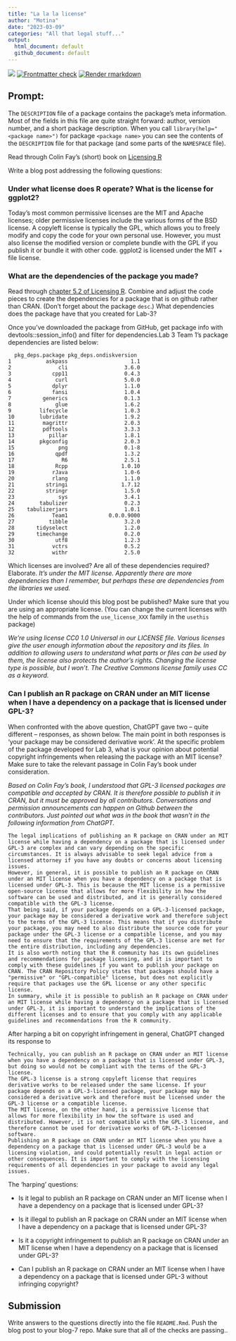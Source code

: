 ```yaml
---
title: "La la la license"
author: "Motina"
date: "2023-03-09"
categories: "All that legal stuff..."
output:
  html_document: default
  github_document: default
---
```

![](tumbnail.webp)
<!-- README.md is generated from README.Rmd. Please edit that file -->
<!-- badges: start -->
[![Frontmatter check](../../actions/workflows/check-yaml.yaml/badge.svg)](../../actions/workflows/check-yaml.yaml)
[![Render rmarkdown](../../actions/workflows/render-rmarkdown.yaml/badge.svg)](../../actions/workflows/render-rmarkdown.yaml)
<!-- badges: end -->
  

## Prompt:

The `DESCRIPTION` file of a package contains the package's meta information. Most of the fields in this file are quite straight forward: author, version number, and a short package description. When you call `library(help="<package name>")` for  package `<package name>` you can see the contents of the `DESCRIPTION` file for that package (and some parts of the `NAMESPACE` file).

Read through Colin Fay's (short) book on [Licensing R](https://thinkr-open.github.io/licensing-r/)

Write a blog post addressing the following questions: 

### Under what license does R operate? What is the license for ggplot2?

Today's most common permissive licenses are the MIT and Apache licenses; older permissive licenses include the various forms of the BSD license. A copyleft license is typically the GPL, which allows you to freely modify and copy the code for your own personal use. However, you must also license the modified version or complete bundle with the GPL if you publish it or bundle it with other code. ggplot2 is licensed under the MIT + file license.

### What are the dependencies of the package you made?

Read through [chapter 5.2 of Licensing R](https://thinkr-open.github.io/licensing-r/practical.html#dependencies-exploration). Combine and adjust the code pieces to create the dependencies for a package that is on github rather than CRAN. (Don't forget about the package `desc`.) What dependencies does the package have that you created for Lab-3? 

Once you've downloaded the package from GitHub, get package info with devtools::session_info() and filter for dependencies.Lab 3 Team 1's package dependencies are listed below:

```
  pkg_deps.package pkg_deps.ondiskversion
1           askpass                    1.1
2               cli                  3.6.0
3             cpp11                  0.4.3
4              curl                  5.0.0
5             dplyr                  1.1.0
6             fansi                  1.0.4
7          generics                  0.1.3
8              glue                  1.6.2
9         lifecycle                  1.0.3
10        lubridate                  1.9.2
11         magrittr                  2.0.3
12         pdftools                  3.3.3
13           pillar                  1.8.1
14        pkgconfig                  2.0.3
15              png                  0.1-8
16             qpdf                  1.3.2
17               R6                  2.5.1
18             Rcpp                 1.0.10
19            rJava                  1.0-6
20            rlang                  1.1.0
21          stringi                 1.7.12
22          stringr                  1.5.0
23              sys                  3.4.1
24        tabulizer                  0.2.3
25    tabulizerjars                  1.0.1
26            Team1             0.0.0.9000
27           tibble                  3.2.0
28       tidyselect                  1.2.0
29       timechange                  0.2.0
30             utf8                  1.2.3
31            vctrs                  0.5.2
32            withr                  2.5.0
```

Which licenses are involved? 
Are all of these dependencies required? Elaborate.
*It's under the MIT license. Apparently there are more dependencies than I remember, but perhaps these are dependencies from the libraries we used.*

Under which license should this blog post be published? Make sure that you are using an appropriate license. (You can change the current licenses with the help of commands from the `use_license_XXX` family in the `usethis` package)

*We're using license CC0 1.0 Universal in our LICENSE file. Various licenses give the user enough information about the repository and its files. In addition to allowing users to understand what parts or files can be used by them, the license also protects the author's rights. Changing the license type is possible, but I won't. The Creative Commons license family uses CC as a keyword.*

### Can I publish an R package on CRAN under an MIT license when I have a dependency on a package that is licensed under GPL-3?

When confronted with the above question, ChatGPT gave two -- quite different -- responses, as shown below. 
The main point in both responses is 'your package may be considered  derivative work'. At the specific problem of the package developed for Lab 3, what is your opinion about potential copyright infringements when releasing the package with an MIT license? Make sure to take the relevant passage in Colin Fay's book under consideration.


*Based on Colin Fay's book, I understood that GPL-3 licensed packages are compatible and accepted by CRAN. It is therefore possible to publish it in CRAN, but it must be approved by all contributors. Conversations and permission announcements can happen on Github between the contributors. Just pointed out what was in the book that wasn't in the following information from ChatGPT.*

```
The legal implications of publishing an R package on CRAN under an MIT license while having a dependency on a package that is licensed under GPL-3 are complex and can vary depending on the specific circumstances. It is always advisable to seek legal advice from a licensed attorney if you have any doubts or concerns about licensing issues.
However, in general, it is possible to publish an R package on CRAN under an MIT license when you have a dependency on a package that is licensed under GPL-3. This is because the MIT license is a permissive open-source license that allows for more flexibility in how the software can be used and distributed, and it is generally considered compatible with the GPL-3 license.
That being said, if your package depends on a GPL-3-licensed package, your package may be considered a derivative work and therefore subject to the terms of the GPL-3 license. This means that if you distribute your package, you may need to also distribute the source code for your package under the GPL-3 license or a compatible license, and you may need to ensure that the requirements of the GPL-3 license are met for the entire distribution, including any dependencies.
It is also worth noting that the R community has its own guidelines and recommendations for package licensing, and it is important to comply with these guidelines if you want to publish your package on CRAN. The CRAN Repository Policy states that packages should have a "permissive" or "GPL-compatible" license, but does not explicitly require that packages use the GPL license or any other specific license.
In summary, while it is possible to publish an R package on CRAN under an MIT license while having a dependency on a package that is licensed under GPL-3, it is important to understand the implications of the different licenses and to ensure that you comply with any applicable guidelines and recommendations from the R community.
```

After harping a bit on copyright infringement in general, ChatGPT changed its response to

```
Technically, you can publish an R package on CRAN under an MIT license when you have a dependency on a package that is licensed under GPL-3, but doing so would not be compliant with the terms of the GPL-3 license.
The GPL-3 license is a strong copyleft license that requires derivative works to be released under the same license. If your package depends on a GPL-3-licensed package, your package may be considered a derivative work and therefore must be licensed under the GPL-3 license or a compatible license.
The MIT license, on the other hand, is a permissive license that allows for more flexibility in how the software is used and distributed. However, it is not compatible with the GPL-3 license, and therefore cannot be used for derivative works of GPL-3-licensed software.
Publishing an R package on CRAN under an MIT license when you have a dependency on a package that is licensed under GPL-3 would be a licensing violation, and could potentially result in legal action or other consequences. It is important to comply with the licensing requirements of all dependencies in your package to avoid any legal issues.
```

The 'harping' questions:

- Is it legal to publish an R package on CRAN under an MIT license when I have a dependency on a package that is licensed under GPL-3?

- Is it illegal to publish an R package on CRAN under an MIT license when I have a dependency on a package that is licensed under GPL-3?

- Is it a copyright infringement to publish an R package on CRAN under an MIT license when I have a dependency on a package that is licensed under GPL-3?

- Can I publish an R package on CRAN under an MIT license when I have a dependency on a package that is licensed under GPL-3 without infringing copyright?


## Submission

Write answers to the questions directly into the file `README.Rmd`. Push the blog post to your blog-7 repo. Make sure that all of the checks are passing..